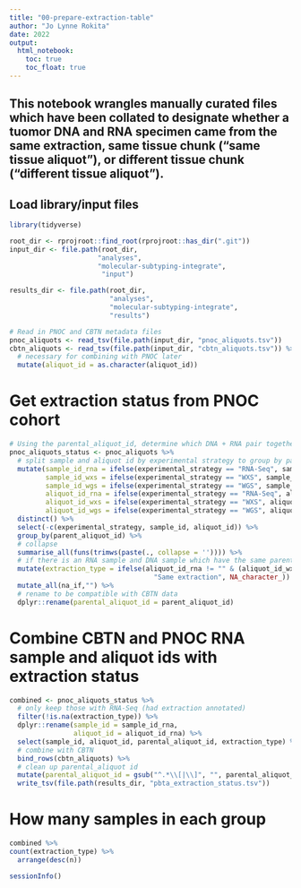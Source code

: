 ```yaml
---
title: "00-prepare-extraction-table"
author: "Jo Lynne Rokita"
date: 2022
output: 
  html_notebook:
    toc: true
    toc_float: true
---
```


## This notebook wrangles manually curated files which have been collated to designate whether a tuomor DNA and RNA specimen came from the same extraction, same tissue chunk ("same tissue aliquot"), or different tissue chunk ("different tissue aliquot"). 


## Load library/input files
```r
library(tidyverse)

root_dir <- rprojroot::find_root(rprojroot::has_dir(".git"))
input_dir <- file.path(root_dir,
                      "analyses",
                      "molecular-subtyping-integrate",
                       "input")

results_dir <- file.path(root_dir,
                         "analyses",
                         "molecular-subtyping-integrate",
                         "results")

# Read in PNOC and CBTN metadata files
pnoc_aliquots <- read_tsv(file.path(input_dir, "pnoc_aliquots.tsv"))
cbtn_aliquots <- read_tsv(file.path(input_dir, "cbtn_aliquots.tsv")) %>%
  # necessary for combining with PNOC later
  mutate(aliquot_id = as.character(aliquot_id))
```

# Get extraction status from PNOC cohort
```r
# Using the parental_aliquot_id, determine which DNA + RNA pair together (ie came from the same extraction).
pnoc_aliquots_status <- pnoc_aliquots %>%
  # split sample and aliquot id by experimental strategy to group by parental aliquot id later
  mutate(sample_id_rna = ifelse(experimental_strategy == "RNA-Seq", sample_id, ""),
         sample_id_wxs = ifelse(experimental_strategy == "WXS", sample_id, ""),
         sample_id_wgs = ifelse(experimental_strategy == "WGS", sample_id, ""),
         aliquot_id_rna = ifelse(experimental_strategy == "RNA-Seq", aliquot_id, ""),
         aliquot_id_wxs = ifelse(experimental_strategy == "WXS", aliquot_id, ""),
         aliquot_id_wgs = ifelse(experimental_strategy == "WGS", aliquot_id, "")) %>%
  distinct() %>%
  select(-c(experimental_strategy, sample_id, aliquot_id)) %>%
  group_by(parent_aliquot_id) %>%
  # collapse
  summarise_all(funs(trimws(paste(., collapse = '')))) %>%
  # if there is an RNA sample and DNA sample which have the same parental aliquot id, deem them as from the same extraction
  mutate(extraction_type = ifelse(aliquot_id_rna != "" & (aliquot_id_wxs != "" | aliquot_id_wgs != ""),
                                    "Same extraction", NA_character_)) %>%
  mutate_all(na_if,"") %>%
  # rename to be compatible with CBTN data
  dplyr::rename(parental_aliquot_id = parent_aliquot_id)
```

# Combine CBTN and PNOC RNA sample and aliquot ids with extraction status
```r
combined <- pnoc_aliquots_status %>%
  # only keep those with RNA-Seq (had extraction annotated)
  filter(!is.na(extraction_type)) %>%
  dplyr::rename(sample_id = sample_id_rna,
                aliquot_id = aliquot_id_rna) %>%
  select(sample_id, aliquot_id, parental_aliquot_id, extraction_type) %>%
  # combine with CBTN
  bind_rows(cbtn_aliquots) %>%
  # clean up parental_aliquot id
  mutate(parental_aliquot_id = gsub("^.*\\[|\\]", "", parental_aliquot_id)) %>%
  write_tsv(file.path(results_dir, "pbta_extraction_status.tsv"))
```

# How many samples in each group
```r
combined %>%
count(extraction_type) %>%
  arrange(desc(n))
```


```r
sessionInfo()
```

